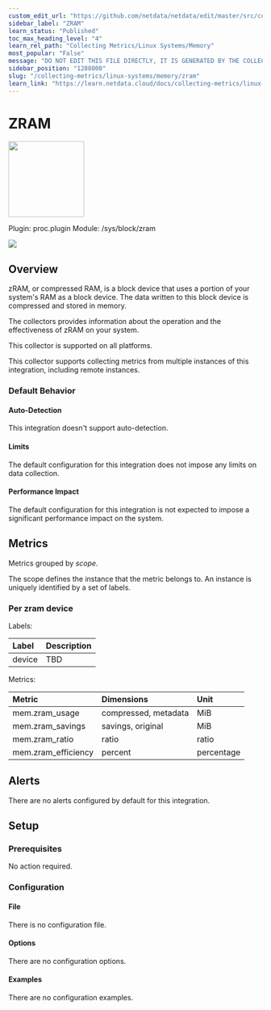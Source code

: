```yaml
---
custom_edit_url: "https://github.com/netdata/netdata/edit/master/src/collectors/proc.plugin/metadata.yaml"
sidebar_label: "ZRAM"
learn_status: "Published"
toc_max_heading_level: "4"
learn_rel_path: "Collecting Metrics/Linux Systems/Memory"
most_popular: "False"
message: "DO NOT EDIT THIS FILE DIRECTLY, IT IS GENERATED BY THE COLLECTOR'S metadata.yaml FILE"
sidebar_position: "1288000"
slug: "/collecting-metrics/linux-systems/memory/zram"
learn_link: "https://learn.netdata.cloud/docs/collecting-metrics/linux-systems/memory/zram"
---
```



# ZRAM


<img src="https://netdata.cloud/img/microchip.svg" width="150"/>


Plugin: proc.plugin
Module: /sys/block/zram

<img src="https://img.shields.io/badge/maintained%20by-Netdata-%2300ab44" />

## Overview

zRAM, or compressed RAM, is a block device that uses a portion of your system's RAM as a block device.
The data written to this block device is compressed and stored in memory.

The collectors provides information about the operation and the effectiveness of zRAM on your system.




This collector is supported on all platforms.

This collector supports collecting metrics from multiple instances of this integration, including remote instances.


### Default Behavior

#### Auto-Detection

This integration doesn't support auto-detection.

#### Limits

The default configuration for this integration does not impose any limits on data collection.

#### Performance Impact

The default configuration for this integration is not expected to impose a significant performance impact on the system.


## Metrics

Metrics grouped by *scope*.

The scope defines the instance that the metric belongs to. An instance is uniquely identified by a set of labels.



### Per zram device



Labels:

| Label      | Description     |
|:-----------|:----------------|
| device | TBD |

Metrics:

| Metric | Dimensions | Unit |
|:------|:----------|:----|
| mem.zram_usage | compressed, metadata | MiB |
| mem.zram_savings | savings, original | MiB |
| mem.zram_ratio | ratio | ratio |
| mem.zram_efficiency | percent | percentage |



## Alerts

There are no alerts configured by default for this integration.


## Setup

### Prerequisites

No action required.

### Configuration

#### File

There is no configuration file.
#### Options



There are no configuration options.

#### Examples
There are no configuration examples.


